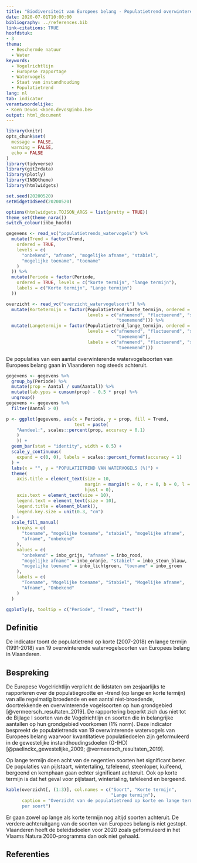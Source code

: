 ```yaml
---
title: "Biodiversiteit van Europees belang - Populatietrend overwinterende watervogels van Europees belang"
date: 2020-07-01T10:00:00
bibliography: ../references.bib
link-citations: TRUE
hoofdstuk:
- 3
thema:
  - Beschermde natuur
  - Water
keywords:
  - Vogelrichtlijn
  - Europese rapportage
  - Watervogels
  - Staat van instandhouding
  - Populatietrend
lang: nl
tab: indicator
verantwoordelijke:
- Koen Devos <koen.devos@inbo.be>
output: html_document
---
```


```r
library(knitr)
opts_chunk$set(
  message = FALSE,
  warning = FALSE,
  echo = FALSE
)
library(tidyverse)
library(git2rdata)
library(plotly)
library(INBOtheme)
library(htmlwidgets)

set.seed(20200520)
setWidgetIdSeed(20200520)

options(htmlwidgets.TOJSON_ARGS = list(pretty = TRUE))
theme_set(theme_nara())
switch_colour(inbo_hoofd)
```

```r
gegevens <- read_vc("populatietrends_watervogels") %>%
  mutate(Trend = factor(Trend,
    ordered = TRUE,
    levels = c(
      "onbekend", "afname", "mogelijke afname", "stabiel",
      "mogelijke toename", "toename"
    )
  )) %>%
  mutate(Periode = factor(Periode,
    ordered = TRUE, levels = c("korte termijn", "lange termijn"),
    labels = c("Korte termijn", "Lange termijn")
  ))

overzicht <- read_vc("overzicht_watervogelsoort") %>%
  mutate(Kortetermijn = factor(Populatietrend_korte_termijn, ordered = TRUE,
                               levels = c("afnemend", "fluctuerend", "stabiel",
                                          "toenemend"))) %>%
  mutate(Langetermijn = factor(Populatietrend_lange_termijn, ordered = TRUE,
                               levels = c("afnemend", "fluctuerend", "stabiel",
                                          "toenemend"),
                               labels = c("afnemend", "fluctuerend", "stabiel",
                                          "toenemend")))
```

De populaties van een aantal overwinterende watervogelsoorten van Europees belang gaan in Vlaanderen nog steeds achteruit.

```r
gegevens <- gegevens %>%
  group_by(Periode) %>%
  mutate(prop = Aantal / sum(Aantal)) %>%
  mutate(lab.ypos = cumsum(prop) - 0.5 * prop) %>%
  ungroup()
gegevens <- gegevens %>%
  filter(Aantal > 0)

p <- ggplot(gegevens, aes(x = Periode, y = prop, fill = Trend,
                          text = paste(
    "Aandeel:", scales::percent(prop, accuracy = 0.1)
    )
    )) +
  geom_bar(stat = "identity", width = 0.5) +
  scale_y_continuous(
    expand = c(0, 0), labels = scales::percent_format(accuracy = 1)
  ) +
  labs(x = "", y = "POPULATIETREND VAN WATERVOGELS (%)") +
  theme(
    axis.title = element_text(size = 10,
                              margin = margin(t = 0, r = 0, b = 0, l = 0),
                              hjust = 0),
    axis.text = element_text(size = 10),
    legend.text = element_text(size = 10),
    legend.title = element_blank(),
    legend.key.size = unit(0.3, "cm")
  ) +
  scale_fill_manual(
    breaks = c(
      "toename", "mogelijke toename", "stabiel", "mogelijke afname",
      "afname", "onbekend"
    ),
    values = c(
      "onbekend" = inbo_grijs, "afname" = inbo_rood,
      "mogelijke afname" = inbo_oranje, "stabiel" = inbo_steun_blauw,
      "mogelijke toename" = inbo_lichtgroen, "toename" = inbo_groen
    ),
    labels = c(
      "Toename", "Mogelijke toename", "Stabiel", "Mogelijke afname",
      "Afname", "Onbekend"
    )
  )

ggplotly(p, tooltip = c("Periode", "Trend", "text"))
```

## Definitie

De indicator toont de populatietrend op korte (2007-2018) en lange termijn (1991-2018) van 19 overwinterende watervogelsoorten van Europees belang in Vlaanderen. 

## Bespreking
De Europese Vogelrichtlijn verplicht de lidstaten om zesjaarlijks te rapporteren over de populatiegrootte en -trend (op lange en korte termijn) van alle regelmatig broedende en een aantal niet-broedende, doortrekkende en overwinterende vogelsoorten op hun grondgebied [@vermeersch_resultaten_2019].
De rapportering beperkt zich dus niet tot de Bijlage I soorten van de Vogelrichtlijn en soorten die in belangrijke aantallen op hun grondgebied voorkomen (1% norm).
Deze indicator bespreekt de populatietrends van 19 overwinterende watervogels van Europees belang waarvoor kwantitatieve populatiedoelen zijn geformuleerd in de gewestelijke instandhoudingsdoelen (G-IHD) [@paelinckx_gewestelijke_2009; @vermeersch_resultaten_2019].

Op lange termijn doen acht van de negentien soorten het significant beter.
De populaties van pijlstaart, wintertaling, tafeleend, steenloper, kuifeend, bergeend en kemphaan gaan echter significant achteruit.
Ook op korte termijn is dat het geval voor pijlstaart, wintertaling, tafeleend en bergeend.

```r
kable(overzicht[, (1:3)], col.names = c("Soort", "Korte termijn",
                                        "Lange termijn"),
      caption = "Overzicht van de populatietrend op korte en lange termijn
      per soort")
```

Er gaan zowel op lange als korte termijn nog altijd soorten achteruit.
De verdere achteruitgang van de soorten van Europees belang is niet gestopt.
Vlaanderen heeft de beleidsdoelen voor 2020 zoals geformuleerd in het Vlaams Natura 2000-programma dan ook niet gehaald.

## Referenties
